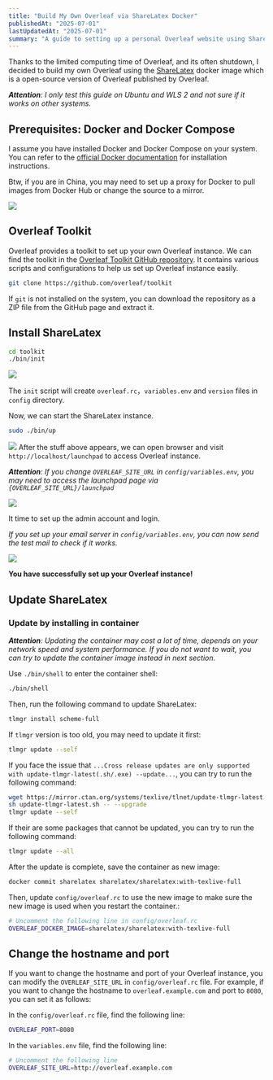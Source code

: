 ```yaml
---
title: "Build My Own Overleaf via ShareLatex Docker"
publishedAt: "2025-07-01"
lastUpdatedAt: "2025-07-01"
summary: "A guide to setting up a personal Overleaf website using ShareLatex Docker image."
---
```


Thanks to the limited computing time of Overleaf, and its often shutdown, I decided to build my own Overleaf using the [ShareLatex](https://github.com/overleaf/overleaf) docker image which is a open-source version of Overleaf published by Overleaf.

***Attention**: I only test this guide on Ubuntu and WLS 2 and not sure if it works on other systems.*

## Prerequisites: Docker and Docker Compose

I assume you have installed Docker and Docker Compose on your system. You can refer to the [official Docker documentation](https://docs.docker.com/get-started/) for installation instructions.

Btw, if you are in China, you may need to set up a proxy for Docker to pull images from Docker Hub or change the source to a mirror.

![](https://assert.boxz.dev/Screenshot%202025-07-01%20at%2000.01.17.png)

## Overleaf Toolkit

Overleaf provides a toolkit to set up your own Overleaf instance. We can find the toolkit in the [Overleaf Toolkit GitHub repository](https://github.com/overleaf/toolkit). It contains various scripts and configurations to help us set up Overleaf instance easily.

```bash
git clone https://github.com/overleaf/toolkit
```

If `git` is not installed on the system, you can download the repository as a ZIP file from the GitHub page and extract it.

## Install ShareLatex

```bash
cd toolkit
./bin/init
```

![](https://assert.boxz.dev/Screenshot%202025-06-30%20at%2023.58.46.png)

The `init` script will create `overleaf.rc`，`variables.env` and `version` files in `config` directory.

Now, we can start the ShareLatex instance.

```bash
sudo ./bin/up
```

![](https://assert.boxz.dev/Screenshot%202025-07-01%20at%2000.09.47.png)
After the stuff above appears, we can open browser and visit `http://localhost/launchpad` to access Overleaf instance.

***Attention**: If you change `OVERLEAF_SITE_URL` in `config/variables.env`, you may need to access the launchpad page via `{OVERLEAF_SITE_URL}/launchpad`*

![](https://assert.boxz.dev/Screenshot%202025-07-01%20at%2000.16.18.png)

It time to set up the admin account and login.

*If you set up your email server in `config/variables.env`, you can now send the test mail to check if it works.*

![](https://assert.boxz.dev/Screenshot%202025-07-01%20at%2000.18.33.png)

**You have successfully set up your Overleaf instance!**

## Update ShareLatex 

### Update by installing in container

***Attention**: Updating the container may cost a lot of time, depends on your network speed and system performance. If you do not want to wait, you can try to update the container image instead in next section.*

Use `./bin/shell` to enter the container shell:
```bash
./bin/shell
```

Then, run the following command to update ShareLatex:
```bash
tlmgr install scheme-full
```

If `tlmgr` version is too old, you may need to update it first:
```bash
tlmgr update --self
```

If you face the issue that `...Cross release updates are only supported with update-tlmgr-latest(.sh/.exe) --update...`, you can try to run the following command:
```bash
wget https://mirror.ctan.org/systems/texlive/tlnet/update-tlmgr-latest.sh
sh update-tlmgr-latest.sh -- --upgrade
tlmgr update --self
```

If their are some packages that cannot be updated, you can try to run the following command:
```bash
tlmgr update --all
```

After the update is complete, save the container as new image:
```bash
docker commit sharelatex sharelatex/sharelatex:with-texlive-full
```

Then, update `config/overleaf.rc` to use the new image to make sure the new image is used when you restart the container.:
```bash
# Uncomment the following line in config/overleaf.rc
OVERLEAF_DOCKER_IMAGE=sharelatex/sharelatex:with-texlive-full
```

## Change the hostname and port

If you want to change the hostname and port of your Overleaf instance, you can modify the `OVERLEAF_SITE_URL` in `config/overleaf.rc` file. For example, if you want to change the hostname to `overleaf.example.com` and port to `8080`, you can set it as follows:

In the `config/overleaf.rc` file, find the following line:
```bash
OVERLEAF_PORT=8080
```
In the `variables.env` file, find the following line:
```bash
# Uncomment the following line
OVERLEAF_SITE_URL=http://overleaf.example.com
```